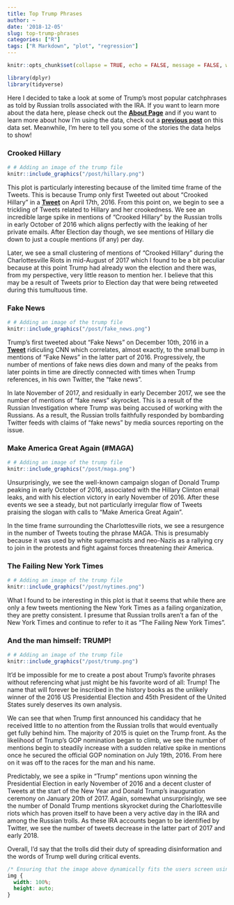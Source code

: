```yaml
---
title: Top Trump Phrases
author: ~
date: '2018-12-05'
slug: top-trump-phrases
categories: ["R"]
tags: ["R Markdown", "plot", "regression"]
---
```


```r
knitr::opts_chunk$set(collapse = TRUE, echo = FALSE, message = FALSE, warning = FALSE)

library(dplyr)
library(tidyverse)
```

Here I decided to take a look at some of Trump's most popular catchphrases as told by Russian trolls associated 
with the IRA. If you want to learn more about the data here, please check out the [**About Page**](/about/) and 
if you want to learn more about how I'm using the data, check out a [**previous post**](https://ebuxheli-russiantrolls.netlify.com/2018/12/03/daily-tweets/) on this data set.
Meanwhile, I'm here to tell you some of the stories the data helps to show! 

### Crooked Hillary
```r
# # Adding an image of the trump file
knitr::include_graphics("/post/hillary.png")
```

This plot is particularly interesting because of the limited time frame of the Tweets. This is because
Trump only first Tweeted out about "Crooked Hillary" in a [**Tweet**](https://twitter.com/realDonaldTrump/status/721695114943442946) 
on April 17th, 2016. From this point on, we begin to see a trickling of Tweets related to Hillary and her crookedness.
We see an incredible large spike in mentions of "Crooked Hillary" by the Russian trolls in early October of 
2016 which aligns perfectly with the leaking of her private emails. After Election day though, we see
mentions of Hillary die down to just a couple mentions (if any) per day.

Later, we see a small clustering of mentions of "Crooked Hillary" during the Charlottesville Riots in 
mid-August of 2017 which I found to be a bit peculiar because at this point Trump had already won the 
election and there was, from my perspective, very little reason to mention her. I believe that this may
be a result of Tweets prior to Election day that were being retweeted during this tumultuous time.

### Fake News
```r
# # Adding an image of the trump file
knitr::include_graphics("/post/fake_news.png")
```

Trump's first tweeted about "Fake News" on December 10th, 2016 in a [**Tweet**](https://twitter.com/realDonaldTrump/status/807588632877998081) ridiculing CNN which correlates,
almost exactly, to the small bump in mentions of "Fake News" in the latter part of 2016. Progressively,
the number of mentions of fake news dies down and many of the peaks from later points in time are directly
connected with times when Trump references, in his own Twitter, the "fake news".

In late November of 2017, and residually in early December 2017, we see the number of mentions of "fake news"
skyrocket. This is a result of the Russian Investigation where Trump was being accused of working with the
Russians. As a result, the Russian trolls faithfully responded by bombarding Twitter feeds with claims of
"fake news" by media sources reporting on the issue.

### Make America Great Again (\#MAGA)
```r
# # Adding an image of the trump file
knitr::include_graphics("/post/maga.png")
```

Unsurprisingly, we see the well-known campaign slogan of Donald Trump peaking in early October of 2016,
associated with the Hillary Clinton email leaks, and with his election victory in early November of 2016.
After these events we see a steady, but not particularly irregular flow of Tweets praising the slogan with
calls to "Make America Great Again". 

In the time frame surrounding the Charlottesville riots, we see a resurgence in the number of Tweets touting
the phrase MAGA. This is presumably because it was used by white supremacists and neo-Nazis as a rallying cry
to join in the protests and fight against forces threatening *their* America.

### The Failing New York Times
```r
# # Adding an image of the trump file
knitr::include_graphics("/post/nytimes.png")
```

What I found to be interesting in this plot is that it seems that while there are only a few tweets
mentioning the New York Times as a failing organization, they are pretty consistent. I presume that
Russian trolls aren't a fan of the New York Times and continue to refer to it as "The Failing New 
York Times".

### And the man himself: TRUMP!
```r
# # Adding an image of the trump file
knitr::include_graphics("/post/trump.png")
```

It'd be impossible for me to create a post about Trump's favorite phrases without referencing what 
just might be his favorite word of all: Trump! The name that will forever be inscribed in the 
history books as the unlikely winner of the 2016 US Presidential Election and 45th President of
the United States surely deserves its own analysis.

We can see that when Trump first announced his candidacy that he received little to no attention from
the Russian trolls that would eventually get fully behind him. The majority of 2015 is quiet on the 
Trump front. As the likelihood of Trump's GOP nomination began to climb, we see the number of mentions
begin to steadily increase with a sudden relative spike in mentions once he secured the official GOP
nomination on July 19th, 2016. From here on it was off to the races for the man and his name.

Predictably, we see a spike in "Trump" mentions upon winning the Presidential Election in early November
of 2016 and a decent cluster of Tweets at the start of the New Year and Donald Trump's inauguration
ceremony on January 20th of 2017. Again, somewhat unsurprisingly, we see the number of Donald Trump mentions
skyrocket during the Charlottesville riots which has proven itself to have been a very active day in the
IRA and among the Russian trolls. As these IRA accounts began to be identified by Twitter, we see the
number of tweets decrease in the latter part of 2017 and early 2018. 

Overall, I'd say that the trolls did their duty of spreading disinformation and the words of Trump
well during critical events.

```css
/* Ensuring that the image above dynamically fits the users screen using css. */
img {
  width: 100%;
  height: auto;
}
```





